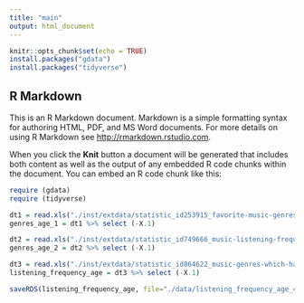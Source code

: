 ```yaml
---
title: "main"
output: html_document
---
```


```r
knitr::opts_chunk$set(echo = TRUE)
install.packages("gdata")
install.packages("tidyverse")
```

## R Markdown

This is an R Markdown document. Markdown is a simple formatting syntax for authoring HTML, PDF, and MS Word documents. For more details on using R Markdown see <http://rmarkdown.rstudio.com>.

When you click the **Knit** button a document will be generated that includes both content as well as the output of any embedded R code chunks within the document. You can embed an R code chunk like this:

```r
require (gdata)
require (tidyverse)

dt1 = read.xls("./inst/extdata/statistic_id253915_favorite-music-genres-in-the-us-2018-by-age.xlsx", sheet = 2, skip = 2,header = TRUE)
genres_age_1 = dt1 %>% select (-X.1)

dt2 = read.xls("./inst/extdata/statistic_id749666_music-listening-frequency-in-the-us-2017-by-age.xlsx", sheet = 2,  skip = 2,header = TRUE)
genres_age_2 = dt2 %>% select (-X.1)

dt3 = read.xls("./inst/extdata/statistic_id864622_music-genres-which-have-the-most-racial-diversity-in-the-us-2018.xlsx", sheet = 2, skip = 2, header = TRUE)
listening_frequency_age = dt3 %>% select (-X.1)

saveRDS(listening_frequency_age, file="./data/listening_frequency_age_c.rds")
```

